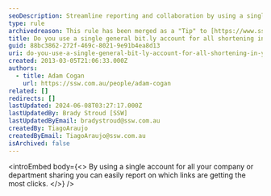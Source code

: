 ```yaml
---
seoDescription: Streamline reporting and collaboration by using a single Bit.ly account for all company or department URL shortening.
type: rule
archivedreason: This rule has been merged as a "Tip" to [https://www.ssw.com.au/rules/do-you-use-bit-ly-to-manage-your-url-shortening](/rules/do-you-use-bit-ly-to-manage-your-url-shortening)
title: Do you use a single general bit.ly account for all shortening in your company/department?
guid: 88bc3862-272f-469c-8021-9e91b4ea8d13
uri: do-you-use-a-single-general-bit-ly-account-for-all-shortening-in-your-company-department
created: 2013-03-05T21:06:33.000Z
authors:
  - title: Adam Cogan
    url: https://ssw.com.au/people/adam-cogan
related: []
redirects: []
lastUpdated: 2024-06-08T03:27:17.000Z
lastUpdatedBy: Brady Stroud [SSW]
lastUpdatedByEmail: bradystroud@ssw.com.au
createdBy: TiagoAraujo
createdByEmail: TiagoAraujo@ssw.com.au
isArchived: false
---
```


<introEmbed
  body={<>
By using a single account for all your company or department sharing you can easily report on which links are getting the most clicks.
  </>}
/>

